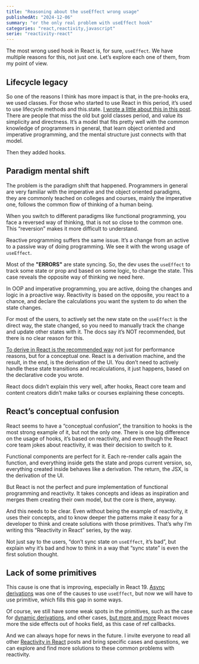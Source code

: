 ```yaml
---
title: "Reasoning about the useEffect wrong usage"
publishedAt: "2024-12-06"
summary: "or the only real problem with useEffect hook"
categories: "react,reactivity,javascript"
serie: "reactivity-react"
---
```


The most wrong used hook in React is, for sure, `useEffect`. We have multiple reasons for this, not just one. Let’s explore each one of them, from my point of view.

## Lifecycle legacy
So one of the reasons I think has more impact is that, in the pre-hooks era, we used classes. For those who started to use React in this period, it’s used to use lifecycle methods and this.state. [I wrote a little about this in this post](https://www.felgus.dev/blog/life-cycles-in-react-hooks#old-but-gold-classes). There are people that miss the old but gold classes period, and value its simplicity and directness. It’s a model that fits pretty well with the common knowledge of programmers in general, that learn object oriented and imperative programming, and the mental structure just connects with that model.

Then they added hooks.

## Paradigm mental shift
The problem is the paradigm shift that happened. Programmers in general are very familiar with the imperative and the object oriented paradigms, they are commonly teached on colleges and courses, mainly the imperative one, follows the common flow of thinking of a human being.

When you switch to different paradigms like functional programming, you face a reversed way of thinking, that is not so close to the common one. This “reversion” makes it more difficult to understand.

Reactive programming suffers the same issue. It’s a change from an active to a passive way of doing programming. We see it with the wrong usage of `useEffect`.

Most of the **"ERRORS"** are state syncing. So, the dev uses the `useEffect` to track some state or prop and based on some logic, to change the state. This case reveals the opposite way of thinking we need here.

In OOP and imperative programming, you are active, doing the changes and logic in a proactive way. Reactivity is based on the opposite, you react to a chance, and declare the calculations you want the system to do when the state changes.

For most of the users, to actively set the new state on the `useEffect` is the direct way, the state changed, so you need to manually track the change and update other states with it. The docs say it’s NOT recommended, but there is no clear reason for this.

[To derive in React is the recommended way](https://www.felgus.dev/blog/react-relation-to-derivation) not just for performance reasons, but for a conceptual one. React is a derivation machine, and the result, in the end, is the derivation of the UI. You don’t need to actively handle these state transitions and recalculations, it just happens, based on the declarative code you wrote.

React docs didn’t explain this very well, after hooks, React core team and content creators didn’t make talks or courses explaining these concepts.

## React’s conceptual confusion
React seems to have a “conceptual confusion”, the transition to hooks is the most strong example of it, but not the only one. There is one big difference on the usage of hooks, it’s based on reactivity, and even though the React core team jokes about reactivity, it was their decision to switch to it.

Functional components are perfect for it. Each re-render calls again the function, and everything inside gets the state and props current version, so, everything created inside behaves like a derivation. The return, the JSX, is the derivation of the UI.

But React is not the perfect and pure implementation of functional programming and reactivity. It takes concepts and ideas as inspiration and merges them creating their own model, but the core is there, anyway. 

And this needs to be clear. Even without being the example of reactivity, it uses their concepts, and to know deeper the patterns make it easy for a developer to think and create solutions with those primitives. That’s why I’m writing this “Reactivity in React” series, by the way.

Not just say to the users, “don’t sync state on `useEffect`, it’s bad”, but explain why it’s bad and how to think in a way that “sync state” is even the first solution thought.

## Lack of some primitives
This cause is one that is improving, especially in React 19. [Async derivations](https://www.felgus.dev/blog/async-derivations) was one of the causes to use `useEffect`, but now we will have to use primitive, which fills this gap in some ways.

Of course, we still have some weak spots in the primitives, such as the case for [dynamic derivations](https://www.felgus.dev/blog/dynamic-derivations), and other cases, [but more and more](https://react.dev/blog/2024/12/05/react-19#cleanup-functions-for-refs) React moves more the side effects out of hooks field, as this case of ref callbacks. 

And we can always hope for news in the future. I invite everyone to read all other [Reactivity in React](https://www.felgus.dev/series/reactivity-react) posts and bring specific cases and questions, we can explore and find more solutions to these common problems with reactivity.
